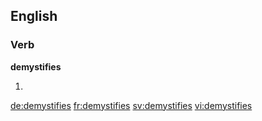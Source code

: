 ==English==

===Verb===
'''demystifies'''

# {{en-third-person singular of|demystify}}

[[de:demystifies]]
[[fr:demystifies]]
[[sv:demystifies]]
[[vi:demystifies]]